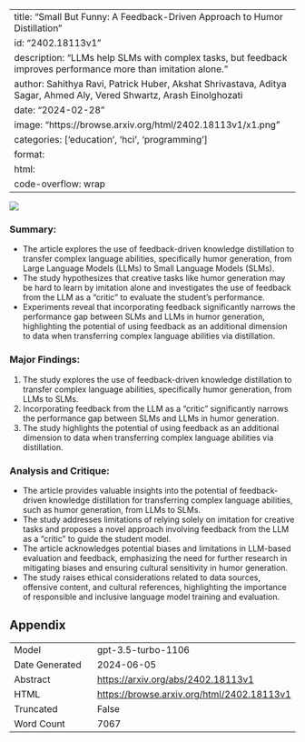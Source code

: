 
---
title: "Small But Funny: A Feedback-Driven Approach to Humor Distillation"
id: "2402.18113v1"
description: "LLMs help SLMs with complex tasks, but feedback improves performance more than imitation alone."
author: Sahithya Ravi, Patrick Huber, Akshat Shrivastava, Aditya Sagar, Ahmed Aly, Vered Shwartz, Arash Einolghozati
date: "2024-02-28"
image: "https://browse.arxiv.org/html/2402.18113v1/x1.png"
categories: ['education', 'hci', 'programming']
format:
  html:
    code-overflow: wrap
---

![](https://browse.arxiv.org/html/2402.18113v1/x1.png)

### Summary:
- The article explores the use of feedback-driven knowledge distillation to transfer complex language abilities, specifically humor generation, from Large Language Models (LLMs) to Small Language Models (SLMs).
- The study hypothesizes that creative tasks like humor generation may be hard to learn by imitation alone and investigates the use of feedback from the LLM as a "critic" to evaluate the student's performance.
- Experiments reveal that incorporating feedback significantly narrows the performance gap between SLMs and LLMs in humor generation, highlighting the potential of using feedback as an additional dimension to data when transferring complex language abilities via distillation.

### Major Findings:
1. The study explores the use of feedback-driven knowledge distillation to transfer complex language abilities, specifically humor generation, from LLMs to SLMs.
2. Incorporating feedback from the LLM as a "critic" significantly narrows the performance gap between SLMs and LLMs in humor generation.
3. The study highlights the potential of using feedback as an additional dimension to data when transferring complex language abilities via distillation.

### Analysis and Critique:
- The article provides valuable insights into the potential of feedback-driven knowledge distillation for transferring complex language abilities, such as humor generation, from LLMs to SLMs.
- The study addresses limitations of relying solely on imitation for creative tasks and proposes a novel approach involving feedback from the LLM as a "critic" to guide the student model.
- The article acknowledges potential biases and limitations in LLM-based evaluation and feedback, emphasizing the need for further research in mitigating biases and ensuring cultural sensitivity in humor generation.
- The study raises ethical considerations related to data sources, offensive content, and cultural references, highlighting the importance of responsible and inclusive language model training and evaluation.

## Appendix

|          |          |
|----------|----------|
| Model     | gpt-3.5-turbo-1106       |
| Date Generated     | 2024-06-05       |
| Abstract | [https://arxiv.org/abs/2402.18113v1](https://arxiv.org/abs/2402.18113v1)        |
| HTML     | [https://browse.arxiv.org/html/2402.18113v1](https://browse.arxiv.org/html/2402.18113v1)       |
| Truncated       | False       |
| Word Count       | 7067       |